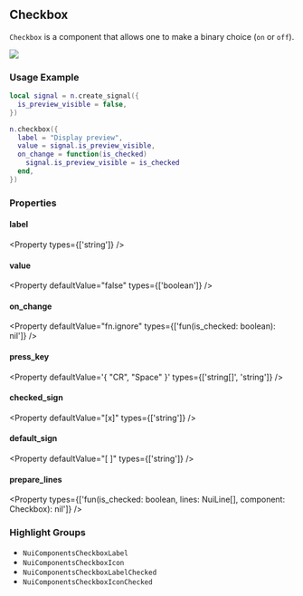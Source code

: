 
## Checkbox

`Checkbox` is a component that allows one to make a binary choice (`on` or `off`).

![](/gifs/checkbox-1.gif)

### Usage Example

```lua
local signal = n.create_signal({
  is_preview_visible = false,
})

n.checkbox({
  label = "Display preview",
  value = signal.is_preview_visible,
  on_change = function(is_checked)
    signal.is_preview_visible = is_checked
  end,
})
```

### Properties

#### label

<Property 
  types={['string']}
/>

#### value

<Property 
  defaultValue="false"
  types={['boolean']}
/>

#### on_change

<Property 
  defaultValue="fn.ignore"
  types={['fun(is_checked: boolean): nil']}
/>

#### press_key

<Property 
  defaultValue='{ "CR", "Space" }'
  types={['string[]', 'string']}
/>

#### checked_sign

<Property 
  defaultValue="[x]"
  types={['string']}
/>

#### default_sign 

<Property 
  defaultValue="[ ]"
  types={['string']}
/>

#### prepare_lines

<Property 
  types={['fun(is_checked: boolean, lines: NuiLine[], component: Checkbox): nil']}
/>

### Highlight Groups

- `NuiComponentsCheckboxLabel`
- `NuiComponentsCheckboxIcon`
- `NuiComponentsCheckboxLabelChecked`
- `NuiComponentsCheckboxIconChecked`

